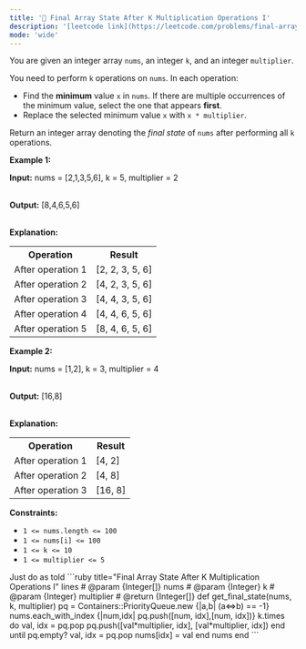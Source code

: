 ```yaml
---
title: '🧩 Final Array State After K Multiplication Operations I'
description: '[leetcode link](https://leetcode.com/problems/final-array-state-after-k-multiplication-operations-i/description/)'
mode: 'wide'
---
```

<Tabs>
  <Tab title="Question" icon="circle-question" iconType="regular">
    <Card>
      <p>You are given an integer array <code>nums</code>, an integer <code>k</code>, and an integer <code>multiplier</code>.</p>  <p>You need to perform <code>k</code> operations on <code>nums</code>. In each operation:</p>  <ul>  <li>Find the <strong>minimum</strong> value <code>x</code> in <code>nums</code>. If there are multiple occurrences of the minimum value, select the one that appears <strong>first</strong>.</li>  <li>Replace the selected minimum value <code>x</code> with <code>x * multiplier</code>.</li> </ul>  <p>Return an integer array denoting the <em>final state</em> of <code>nums</code> after performing all <code>k</code> operations.</p>   <p><strong class="example">Example 1:</strong></p>  <div class="example-block"> <p><strong>Input:</strong> <span class="example-io">nums = [2,1,3,5,6], k = 5, multiplier = 2</span></p>  <p><br/> <strong>Output:</strong> <span class="example-io">[8,4,6,5,6]</span></p>  <p><br/> <strong>Explanation:</strong></p>  <table>  <tbody>   <tr>    <th>Operation</th>    <th>Result</th>   </tr>   <tr>    <td>After operation 1</td>    <td>[2, 2, 3, 5, 6]</td>   </tr>   <tr>    <td>After operation 2</td>    <td>[4, 2, 3, 5, 6]</td>   </tr>   <tr>    <td>After operation 3</td>    <td>[4, 4, 3, 5, 6]</td>   </tr>   <tr>    <td>After operation 4</td>    <td>[4, 4, 6, 5, 6]</td>   </tr>   <tr>    <td>After operation 5</td>    <td>[8, 4, 6, 5, 6]</td>   </tr>  </tbody> </table> </div>  <p><strong class="example">Example 2:</strong></p>  <div class="example-block"> <p><strong>Input:</strong> <span class="example-io">nums = [1,2], k = 3, multiplier = 4</span></p>  <p><br/> <strong>Output:</strong> <span class="example-io">[16,8]</span></p>  <p><br/> <strong>Explanation:</strong></p>  <table>  <tbody>   <tr>    <th>Operation</th>    <th>Result</th>   </tr>   <tr>    <td>After operation 1</td>    <td>[4, 2]</td>   </tr>   <tr>    <td>After operation 2</td>    <td>[4, 8]</td>   </tr>   <tr>    <td>After operation 3</td>    <td>[16, 8]</td>   </tr>  </tbody> </table> </div>   <p><strong>Constraints:</strong></p>  <ul>  <li><code>1 &lt;= nums.length &lt;= 100</code></li>  <li><code>1 &lt;= nums[i] &lt;= 100</code></li>  <li><code>1 &lt;= k &lt;= 10</code></li>  <li><code>1 &lt;= multiplier &lt;= 5</code></li> </ul> 
    </Card>
  </Tab>
  <Tab title="Solution" icon="lightbulb" iconType="regular" >
    <Card>
      Just do as told
    </Card>
  <Expandable title="code">
    <CodeGroup dropdown>
```ruby title="Final Array State After K Multiplication Operations I" lines
# @param {Integer[]} nums
# @param {Integer} k
# @param {Integer} multiplier
# @return {Integer[]}
def get_final_state(nums, k, multiplier)
  pq = Containers::PriorityQueue.new {|a,b| (a<=>b) == -1}
  nums.each_with_index {|num,idx| pq.push([num, idx],[num, idx])}
  k.times do
    val, idx = pq.pop
    pq.push([val*multiplier, idx], [val*multiplier, idx])
  end
  until pq.empty?
    val, idx = pq.pop
    nums[idx] = val
  end
  nums
end
```
    </CodeGroup>
  </Expandable>
  </Tab>
</Tabs>